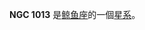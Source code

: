 {{NGCInfoBox|NGCID=NGC 1013|發現者=路易斯·斯威夫特|發現日期=1886年9月29日|其他編號=MCG -2-7-46,NPM1G -11.0097|曆元=J2000.0|赤經=37分50.4秒
|赤緯=-11°30'24"|星座=鲸鱼座|星體=星系|星等=14|表面亮度=13.1|藍等=14.9}}

'''NGC 1013''' 是[[鲸鱼座|鲸鱼座]]的一個[[星系|星系]]。

{{NGCReference|1013}}
{{Catalogs|NGC=1013}}
{{Galaxy-stub}}